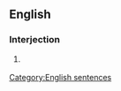 ==English==

===Interjection===
{{en-interj|head=[[there]] [[ya]] [[go]]}}

# {{context|informal}} {{alternative form of|there you go}}

[[Category:English sentences]]